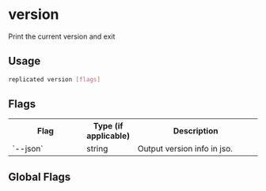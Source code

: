 
# version

Print the current version and exit

## Usage

```bash
replicated version [flags]
```

## Flags

<table>
  <tr>
    <th width="30%">Flag</th>
    <th width="20%">Type (if applicable)</th>
    <th width="50%">Description</th>
  </tr>
  <tr>
    <td>`--json`</td>
    <td>string</td>
    <td>Output version info in jso.</td>
  </tr>
</table>

## Global Flags

<GlobalFlags/>